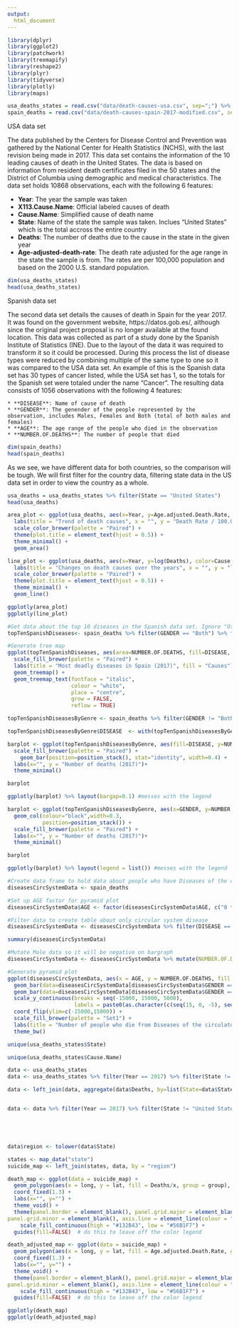 ```yaml
---
output:
  html_document
---
```

```r
library(dplyr)
library(ggplot2)
library(patchwork)
library(treemapify)
library(reshape2)
library(plyr)
library(tidyverse)
library(plotly)
library(maps)
```


```r
usa_deaths_states = read.csv("data/death-causes-usa.csv", sep=";") %>% filter(Cause.Name != "All causes")
spain_deaths = read.csv("data/death-causes-spain-2017-modified.csv", sep=";",fileEncoding="UTF-8-BOM")
```

USA data set


The data published by the Centers for Disease Control and Prevention was gathered by the National Center for Health Statistics (NCHS), with the last revision being made in 2017. This data set contains the information of the 10 leading causes of death in the United States. The data is based on information from resident death certificates filed in the 50 states and the District of Columbia using demographic and medical characteristics. The data set holds 10868 observations, each with the following 6 features:

  * **Year**: The year the sample was taken
  * **X113.Cause.Name**: Official labeled causes of death
  * **Cause.Name**: Simplified cause of death name
  * **State**: Name of the state the sample was taken. Inclues "United States" which is the total accross the entire country
  * **Deaths**: The number of deaths due to the cause in the state in the given year
  * **Age-adjusted-death-rate**: The death rate adjusted for the age range in the state the sample is from. The rates are per 100,000                                  population and based on the 2000 U.S. standard population.



```r
dim(usa_deaths_states)
head(usa_deaths_states)
```

Spanish data set


The second data set details the causes of death in Spain for the year 2017. It was found on the  government website, https://datos.gob.es/, although since the original project proposal is no longer available at the found location. This data was collected as  part of a study done by the Spanish Institute of Statistics (INE). Due to the layout of the data it was required to transform it so it could be processed. During this process the list of disease types were reduced by combining multiple of the same type to one so it was compared to the USA data set. An example of this is the Spanish data set has 30 types of cancer listed, while the USA set has 1, so the totals for the Spanish set were totaled under the name “Cancer”. The resulting data consists of 1056 observations with the following 4 features:

	* **DISEASE**: Name of cause of death
	* **GENDER**: The genender of the people represented by the observation, includes Males, Females and Both (total of both males and                 females)
	* **AGE**: The age range of the people who died in the observation
	* **NUMBER.OF.DEATHS**: The number of people that died



```r
dim(spain_deaths)
head(spain_deaths)
```


As we see, we have different data for both countries, so the comparison will be tough. We will first filter for the country data, filtering state data in the US data set in order to view the country as a whole.

```r
usa_deaths = usa_deaths_states %>% filter(State == "United States")
head(usa_deaths)
```


```r
area_plot <- ggplot(usa_deaths, aes(x=Year, y=Age.adjusted.Death.Rate, fill=Cause.Name)) + 
  labs(title = "Trend of death causes", x = "", y = "Death Rate / 100.000 (Age Adjusted)", fill = "Causes") +
  scale_color_brewer(palette = "Paired") +
  theme(plot.title = element_text(hjust = 0.5)) +
  theme_minimal() +
  geom_area()

line_plot <- ggplot(usa_deaths, aes(x=Year, y=log(Deaths), color=Cause.Name)) + 
  labs(title = "Changes on death causes over the years", x = "", y = "log(Death Rate)", fill = "Causes") +
  scale_color_brewer(palette = "Paired") +
  theme(plot.title = element_text(hjust = 0.5)) +
  theme_minimal() +
  geom_line() 

ggplotly(area_plot)
ggplotly(line_plot)
```


```r

#Get data about the top 10 diseases in the Spanish data set. Ignore "Other causes"
topTenSpanishDiseases<- spain_deaths %>% filter(GENDER == "Both") %>% filter(AGE=="All ages") %>% filter(DISEASE!="All causes") %>% filter(DISEASE!="Other causes") %>% top_n(10, NUMBER.OF.DEATHS)

#Generate tree map
ggplot(topTenSpanishDiseases, aes(area=NUMBER.OF.DEATHS, fill=DISEASE, label=NUMBER.OF.DEATHS)) +
  scale_fill_brewer(palette = "Paired") +
  labs(title = "Most deadly diseases in Spain (2017)", fill = "Causes") +
  geom_treemap() +
  geom_treemap_text(fontface = "italic",
                    colour = "white",
                    place = "centre",
                    grow = FALSE,
                    reflow = TRUE) 

```


```r
topTenSpanishDiseasesByGenre <- spain_deaths %>% filter(GENDER != "Both") %>% filter(DISEASE != "All causes") %>% filter(AGE == "All ages")      %>%  filter(DISEASE %in% topTenSpanishDiseases$DISEASE)

topTenSpanishDiseasesByGenre$DISEASE  <- with(topTenSpanishDiseasesByGenre, reorder(DISEASE, NUMBER.OF.DEATHS))

barplot <- ggplot(topTenSpanishDiseasesByGenre, aes(fill=DISEASE, y=NUMBER.OF.DEATHS, x=GENDER)) + 
  scale_fill_brewer(palette = "Paired") +
    geom_bar(position=position_stack(), stat="identity", width=0.4) +
  labs(x="", y = "Number of deaths (2017)")+
  theme_minimal()

barplot

ggplotly(barplot) %>% layout(bargap=0.1) #messes with the legend

barplot <- ggplot(topTenSpanishDiseasesByGenre, aes(x=GENDER, y=NUMBER.OF.DEATHS, fill=DISEASE)) + 
  geom_col(colour="black",width=0.3,    
           position=position_stack()) +
  scale_fill_brewer(palette = "Paired") +
  labs(x="", y = "Number of deaths (2017)")+
  theme_minimal()

barplot

ggplotly(barplot) %>% layout(legend = list()) #messes with the legend
```



```r

#Create data frame to hold data about people who have Diseases of the circulatory system
diseasesCircSystemData <- spain_deaths

#Set up AGE factor for pyramid plot
diseasesCircSystemData$AGE <- factor(diseasesCircSystemData$AGE, c("0 to 1", "1 to 4", "5 to 9", "10 to 14", "15 to 19", "20 to 24", "25 to 29", "30 to 34", "35 to 39", "40 to 44", "45 to 49", "50 to 54", "55 to 59", "60 to 64", "65 to 69", "70 to 74", "75 to 79", "80 to 84", "85 to 89", "90 to 94", "95 or more", "All ages"))

#Filter data to create table about only circular system disease 
diseasesCircSystemData <- diseasesCircSystemData %>% filter(DISEASE == "Diseases of the circulatory system") %>% filter(GENDER != "Both") %>% filter(AGE != "All ages") %>% modify_at("DISEASE",~NULL)

summary(diseasesCircSystemData)
```

```r
#Mutate Male data so it will be negative on bargraph
diseasesCircSystemData <- diseasesCircSystemData %>% mutate(NUMBER.OF.DEATHS = ifelse(GENDER == "Males", -1 * NUMBER.OF.DEATHS, NUMBER.OF.DEATHS))

#Generate pyramid plot
ggplot(diseasesCircSystemData, aes(x = AGE, y = NUMBER.OF.DEATHS, fill = GENDER)) + 
  geom_bar(data=diseasesCircSystemData[diseasesCircSystemData$GENDER == "Females",], stat = "identity") + 
  geom_bar(data=diseasesCircSystemData[diseasesCircSystemData$GENDER == "Males",], stat = "identity") + 
  scale_y_continuous(breaks = seq(-15000, 15000, 5000), 
                     labels = paste0(as.character(c(seq(15, 0, -5), seq(5, 15, 5))), "")) +
  coord_flip(ylim=c(-15000,15000)) + 
  scale_fill_brewer(palette = "Set1") + 
  labs(title = "Number of people who die from Diseases of the circulatory system", y = "Number of deaths (1,000)", x = "Age", fill = "Gender") +
  theme_bw()
```


```r
unique(usa_deaths_states$State)
```



```r
unique(usa_deaths_states$Cause.Name)
```


```r
data <- usa_deaths_states
data <- usa_deaths_states %>% filter(Year == 2017) %>% filter(State != "United States")

data <- left_join(data, aggregate(data$Deaths, by=list(State=data$State), FUN=sum), by="State")


data <- data %>% filter(Year == 2017) %>% filter(State != "United States") %>% filter(Cause.Name == "Suicide")





data$region <- tolower(data$State)

states <- map_data("state")
suicide_map <- left_join(states, data, by = "region")

death_map <- ggplot(data = suicide_map) + 
  geom_polygon(aes(x = long, y = lat, fill = Deaths/x, group = group), color = "white") + 
  coord_fixed(1.3) +
  labs(x="", y="") +
  theme_void() +
  theme(panel.border = element_blank(), panel.grid.major = element_blank(),
panel.grid.minor = element_blank(), axis.line = element_line(colour = "white")) +
    scale_fill_continuous(high = "#132B43", low = "#56B1F7") +
  guides(fill=FALSE)  # do this to leave off the color legend

death_adjusted_map <- ggplot(data = suicide_map) + 
  geom_polygon(aes(x = long, y = lat, fill = Age.adjusted.Death.Rate, group = group), color = "white") + 
  coord_fixed(1.3) +
  labs(x="", y="") +
  theme_void() +
  theme(panel.border = element_blank(), panel.grid.major = element_blank(),
panel.grid.minor = element_blank(), axis.line = element_line(colour = "white")) +
    scale_fill_continuous(high = "#132B43", low = "#56B1F7") +
  guides(fill=FALSE)  # do this to leave off the color legend

ggplotly(death_map)
ggplotly(death_adjusted_map)
```


